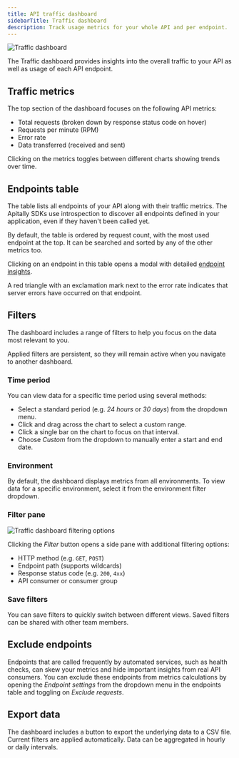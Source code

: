 ```yaml
---
title: API traffic dashboard
sidebarTitle: Traffic dashboard
description: Track usage metrics for your whole API and per endpoint.
---
```


<img src="https://assets.apitally.io/docs/2025-08-26/traffic.webp" alt="Traffic dashboard" className="rounded-xl" />

The Traffic dashboard provides insights into the overall traffic to your API as well as usage of each API endpoint.

## Traffic metrics

The top section of the dashboard focuses on the following API metrics:

- Total requests (broken down by response status code on hover)
- Requests per minute (RPM)
- Error rate
- Data transferred (received and sent)

Clicking on the metrics toggles between different charts showing trends over time.

## Endpoints table

The table lists all endpoints of your API along with their traffic metrics. The Apitally SDKs use introspection to discover all endpoints defined in your application, even if they haven't been called yet.

By default, the table is ordered by request count, with the most used endpoint at the top. It can be searched and sorted by any of the other metrics too.

Clicking on an endpoint in this table opens a modal with detailed [endpoint insights](/features/endpoint-insights).

<Tip>A red triangle with an exclamation mark next to the error rate indicates that server errors have occurred on that endpoint.</Tip>

## Filters

The dashboard includes a range of filters to help you focus on the data most relevant to you.

<Tip>Applied filters are persistent, so they will remain active when you navigate to another dashboard.</Tip>

### Time period

You can view data for a specific time period using several methods:

- Select a standard period (e.g. *24 hours* or *30 days*) from the dropdown menu.
- Click and drag across the chart to select a custom range.
- Click a single bar on the chart to focus on that interval.
- Choose *Custom* from the dropdown to manually enter a start and end date.

### Environment

By default, the dashboard displays metrics from all environments. To view data for a specific environment, select it from the environment filter dropdown.

### Filter pane

<img src="https://assets.apitally.io/docs/2025-08-26/traffic-filters.webp" alt="Traffic dashboard filtering options" className="rounded-xl" loading="lazy" />

Clicking the *Filter* button opens a side pane with additional filtering options:

- HTTP method (e.g. `GET`, `POST`)
- Endpoint path (supports wildcards)
- Response status code (e.g. `200`, `4xx`)
- API consumer or consumer group

### Save filters

You can save filters to quickly switch between different views. Saved filters can be shared with other team members.


## Exclude endpoints

Endpoints that are called frequently by automated services, such as health checks, can skew your metrics and hide important insights from real API consumers. You can exclude these endpoints from metrics calculations by opening the *Endpoint settings* from the dropdown menu in the endpoints table and toggling on *Exclude requests*.

## Export data

The dashboard includes a button to export the underlying data to a CSV file.
Current filters are applied automatically. Data can be aggregated in hourly or daily intervals.
